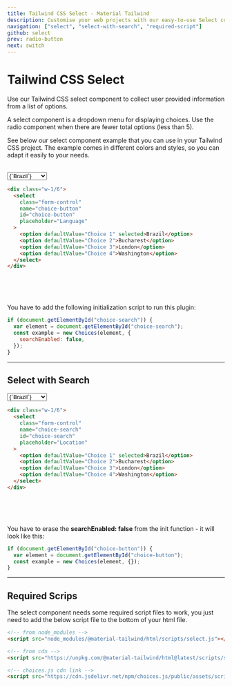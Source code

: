 ```yaml
---
title: Tailwind CSS Select - Material Tailwind
description: Customise your web projects with our easy-to-use Select component for Tailwind CSS using Material Design guidelines.
navigation: ["select", "select-with-search", "required-script"]
github: select
prev: radio-button
next: switch
---
```


# Tailwind CSS Select

Use our Tailwind CSS select component to collect user provided information from a list of options.

A select component is a dropdown menu for displaying choices. Use the radio component when there are fewer total options (less than 5).

See below our select component example that you can use in your Tailwind CSS project. The example comes in different colors and styles, so you can adapt it easily to your needs.

<br />
<ComponentDemo id="select">
  <div className="w-1/3">
    <select
      className="form-control"
      name="choice-button"
      id="choice-button"
      placeholder="Language"
    >
      <option defaultValue="Choice 1" selected>
        {`Brazil`}
      </option>
      <option defaultValue="Choice 2">Bucharest</option>
      <option defaultValue="Choice 3">London</option>
      <option defaultValue="Choice 4">Washington</option>
    </select>
  </div>
</ComponentDemo>

```html showLineNumbers
<div class="w-1/6">
  <select
    class="form-control"
    name="choice-button"
    id="choice-button"
    placeholder="Language"
  >
    <option defaultValue="Choice 1" selected>Brazil</option>
    <option defaultValue="Choice 2">Bucharest</option>
    <option defaultValue="Choice 3">London</option>
    <option defaultValue="Choice 4">Washington</option>
  </select>
</div>
```

<br />
<br />
<br />

You have to add the following initialization script to run this plugin:

```js showLineNumbers
if (document.getElementById("choice-search")) {
  var element = document.getElementById("choice-search");
  const example = new Choices(element, {
    searchEnabled: false,
  });
}
```

---

## Select with Search

<ComponentDemo id="select with search">
  <div className="w-1/3">
    <select
      className="form-control"
      name="choice-search"
      id="choice-search"
      placeholder="Location"
    >
      <option defaultValue="Choice 1" selected>
        {`Brazil`}
      </option>
      <option defaultValue="Choice 2">Bucharest</option>
      <option defaultValue="Choice 3">London</option>
      <option defaultValue="Choice 4">Washington</option>
    </select>
  </div>
</ComponentDemo>

```html showLineNumbers
<div class="w-1/6">
  <select
    class="form-control"
    name="choice-search"
    id="choice-search"
    placeholder="Location"
  >
    <option defaultValue="Choice 1" selected>Brazil</option>
    <option defaultValue="Choice 2">Bucharest</option>
    <option defaultValue="Choice 3">London</option>
    <option defaultValue="Choice 4">Washington</option>
  </select>
</div>
```

<br />
<br />
<br />

You have to erase the **searchEnabled: false** from the init function - it will look like this:

```js showLineNumbers
if (document.getElementById("choice-button")) {
  var element = document.getElementById("choice-button");
  const example = new Choices(element, {});
}
```

---

## Required Scrips

<span id="required-script" className="scroll-mt-56" />

The select component needs some required script files to work, you just need to add the below script file to the bottom of your html file.

```html showLineNumbers
<!-- from node_modules -->
<script src="node_modules/@material-tailwind/html/scripts/select.js"></script>

<!-- from cdn -->
<script src="https://unpkg.com/@material-tailwind/html@latest/scripts/select.js"></script>

<!-- choices.js cdn link -->
<script src="https://cdn.jsdelivr.net/npm/choices.js/public/assets/scripts/choices.min.js"></script>
```
